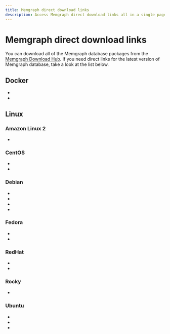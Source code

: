 ```yaml
---
title: Memgraph direct download links
description: Access Memgraph direct download links all in a single page. Our documentation is committed to ensuring a smooth developer experience. 
---
```



# Memgraph direct download links

You can download all of the Memgraph database packages from the [Memgraph
Download Hub](https://memgraph.com/download/). If you need direct links for the
latest version of Memgraph database, take a look at the list below.

## Docker
- <LinkClick link="https://download.memgraph.com/memgraph/v2.16.1/docker/memgraph-2.16.1-docker.tar.gz" os="docker" distribution="docker-x86"/>
- <LinkClick link="https://download.memgraph.com/memgraph/v2.16.1/docker-aarch64/memgraph-2.16.1-docker.tar.gz" os="docker" distribution="docker-x86"/>

## Linux

### Amazon Linux 2
- <LinkClick link="https://download.memgraph.com/memgraph/v2.16.1/amzn-2/memgraph-2.16.1_1-1.x86_64.rpm" os="linux" distribution="amazon-2"/>

### CentOS
- <LinkClick link="https://download.memgraph.com/memgraph/v2.16.1/centos-7/memgraph-2.16.1_1-1.x86_64.rpm" os="linux" distribution="centos-7"/>
- <LinkClick link="https://download.memgraph.com/memgraph/v2.16.1/centos-9/memgraph-2.16.1_1-1.x86_64.rpm" os="linux" distribution="centos-9"/>

### Debian
- <LinkClick link="https://download.memgraph.com/memgraph/v2.16.1/debian-11/memgraph_2.16.1-1_amd64.deb" os="linux" distribution="debian-11"/>
- <LinkClick link="https://download.memgraph.com/memgraph/v2.16.1/debian-11-aarch64/memgraph_2.16.1-1_arm64.deb" os="linux" distribution="debian-11-aarch64"/>
- <LinkClick link="https://download.memgraph.com/memgraph/v2.16.1/debian-12/memgraph_2.16.1-1_amd64.deb" os="linux" distribution="debian-12"/>
- <LinkClick link="https://download.memgraph.com/memgraph/v2.16.1/debian-12-aarch64/memgraph_2.16.1-1_arm64.deb" os="linux" distribution="debian-12-aarch64"/>

### Fedora
- <LinkClick link="https://download.memgraph.com/memgraph/v2.16.1/fedora-38/memgraph-2.16.1_1-1.x86_64.rpm" os="linux" distribution="fedora-38"/>
- <LinkClick link="https://download.memgraph.com/memgraph/v2.16.1/fedora-39/memgraph-2.16.1_1-1.x86_64.rpm" os="linux" distribution="fedora-39"/>

### RedHat
- <LinkClick link="https://download.memgraph.com/memgraph/v2.16.1/centos-7/memgraph-2.16.1_1-1.x86_64.rpm" os="linux" distribution="redhat-7"/>
- <LinkClick link="https://download.memgraph.com/memgraph/v2.16.1/centos-9/memgraph-2.16.1_1-1.x86_64.rpm" os="linux" distribution="redhat-9"/>

### Rocky
- <LinkClick link="https://download.memgraph.com/memgraph/v2.16.1/rocky-9.3/memgraph-2.16.1_1-1.x86_64.rpm" os="linux" distribution="rocky-9"/>

### Ubuntu
- <LinkClick link="https://download.memgraph.com/memgraph/v2.16.1/ubuntu-20.04/memgraph_2.16.1-1_amd64.deb" os="linux" distribution="ubuntu-20"/>
- <LinkClick link="https://download.memgraph.com/memgraph/v2.16.1/ubuntu-22.04/memgraph_2.16.1-1_amd64.deb" os="linux" distribution="ubuntu-22"/>
- <LinkClick link="https://download.memgraph.com/memgraph/v2.16.1/ubuntu-22.04-aarch64/memgraph_2.16.1-1_arm64.deb" os="linux" distribution="ubuntu-22-aarch64"/>

